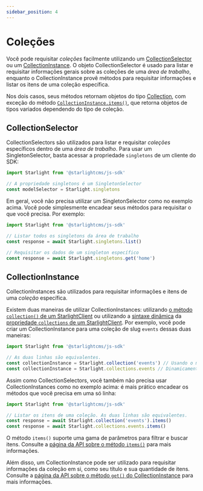 ```yaml
---
sidebar_position: 4
---
```


# Coleções

Você pode requisitar *coleções* facilmente utilizando um [CollectionSelector](/api/interface/CollectionSelector) ou um
[CollectionInstance](/api/interface/CollectionInstance). O objeto CollectionSelector é usado para listar e requisitar
informações gerais sobre as coleções de uma *área de trabalho*, enquanto o CollectionInstance provê métodos para
requisitar informações e listar os itens de uma coleção específica.

Nos dois casos, seus métodos retornam objetos do tipo [Collection](/api/interface/Collection), com exceção do método
[`CollectionInstance.items()`](/api/interface/CollectionInstance#items), que retorna objetos de tipos variados
dependendo do tipo de coleção.

## CollectionSelector

<APILink to="/api/interface/CollectionSelector"/>

CollectionSelectors são utilizados para listar e requisitar *coleções* específicos
dentro de uma *área de trabalho*. Para usar um SingletonSelector, basta acessar
a propriedade `singletons` de um cliente do SDK:

```js
import Starlight from '@starlightcms/js-sdk'

// A propriedade singletons é um SingletonSelector
const modelSelector = Starlight.singletons
```

Em geral, você não precisa utilizar um SingletonSelector como no exemplo acima. Você pode simplesmente encadear seus
métodos para requisitar o que você precisa. Por exemplo:

```js
import Starlight from '@starlightcms/js-sdk'

// Listar todos os singletons da área de trabalho
const response = await Starlight.singletons.list()

// Requisitar os dados de um singleton específico
const response = await Starlight.singletons.get('home')
```

## CollectionInstance

<APILink to="/api/interface/CollectionInstance"/>

CollectionInstances são utilizados para requisitar informações e itens de uma *coleção* específica.

Existem duas maneiras de utilizar CollectionInstances: utilizando
[o método `collection()` de um StarlightClient](/api/interface/StarlightClient#collection) ou utilizando a
[sintaxe dinâmica](./requests-and-responses#dynamic-syntax) da
[propriedade `collections` de um StarlightClient](/api/interface/StarlightClient#collections). Por exemplo, você pode
criar um CollectionInstance para uma coleção de slug `events` dessas duas maneiras:

```js
import Starlight from '@starlightcms/js-sdk'

// As duas linhas são equivalentes.
const collectionInstance = Starlight.collection('events') // Usando o método `collection()`
const collectionInstance = Starlight.collections.events // Dinamicamente
```

Assim como CollectionSelectors, você também não precisa usar CollectionInstances como no exemplo acima: é mais prático
encadear os métodos que você precisa em uma só linha:

```js
import Starlight from '@starlightcms/js-sdk'

// Listar os itens de uma coleção. As duas linhas são equivalentes.
const response = await Starlight.collection('events').items()
const response = await Starlight.collections.events.items()
```

O método `items()` suporte uma gama de parâmetros para filtrar e buscar itens. Consulte a
[página da API sobre o método `items()`](/api/interface/CollectionInstance#items) para mais informações.

Além disso, um CollectionInstance pode ser utilizado para requisitar informações da coleção em si, como seu título e sua
quantidade de itens. Consulte a
[página da API sobre o método `get()` do CollectionInstance](/api/interface/CollectionInstance#get) para mais informações.
